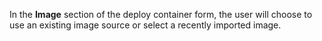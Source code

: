 In the **Image** section of the deploy container form, the user will choose to use an existing image source or select a recently imported image.




